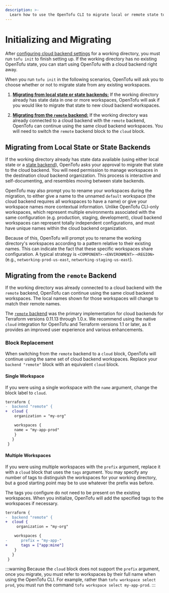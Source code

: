 ```yaml
---
description: >-
  Learn how to use the OpenTofu CLI to migrate local or remote state to a Cloud Backend.
---
```


# Initializing and Migrating

After [configuring cloud backend settings](settings.mdx) for a working directory, you must run `tofu init` to finish setting up. If the working directory has no existing OpenTofu state, you can start using OpenTofu with a cloud backend right away.

When you run `tofu init` in the following scenarios, OpenTofu will ask you to choose whether or not to migrate state from any existing workspaces.

1. [**Migrating from local state or state backends:**](#migrating-from-local-state-or-state-backends) If the working directory already has state data in one or more workspaces, OpenTofu will ask if you would like to migrate that state to new cloud backend workspaces.

1. [**Migrating from the `remote` backend:**](#migrating-from-the-remote-backend) If the working directory was already connected to a cloud backend with the `remote` backend, OpenTofu can continue using the same cloud backend workspaces. You will need to switch the `remote` backend block to the `cloud` block.

## Migrating from Local State or State Backends

If the working directory already has state data available (using either local state or a [state
backend](../../language/settings/backends/configuration.mdx)), OpenTofu asks your approval to migrate
that state to the cloud backend. You will need permission to manage workspaces in the destination cloud backend organization. This process is interactive and self-documenting, and resembles
moving between state backends.

OpenTofu may also prompt you to rename your workspaces during the migration, to either give a name to
the unnamed `default` workspace (the cloud backend requires all workspaces to have a name) or give
your workspace names more contextual information. Unlike OpenTofu CLI-only workspaces, which represent
multiple environments associated with the same configuration (e.g. production, staging, development),
cloud backend workspaces can represent totally independent configurations, and must have unique names within the cloud backend organization.

Because of this, OpenTofu will prompt you to rename the working directory's workspaces
according to a pattern relative to their existing names. This can indicate the fact that these specific workspaces share configuration. A typical strategy is
`<COMPONENT>-<ENVIRONMENT>-<REGION>` (e.g.,  `networking-prod-us-east`,
`networking-staging-us-east`).

## Migrating from the `remote` Backend

If the working directory was already connected to a cloud backend with the `remote` backend, OpenTofu can continue using the same cloud backend workspaces. The local names shown for those workspaces will change to match their remote names.

The [`remote` backend](../../language/settings/backends/remote.mdx) was the primary implementation for cloud backends for Terraform versions 0.11.13 through 1.0.x. We recommend using the native `cloud` integration for OpenTofu and Terraform versions 1.1 or later, as it provides an improved user experience and various enhancements.

### Block Replacement

When switching from the `remote` backend to a `cloud` block, OpenTofu will continue using the same
set of cloud backend workspaces. Replace your `backend "remote"` block with an equivalent `cloud`
block.

#### Single Workspace

If you were using a single workspace with the `name` argument, change the block
label to `cloud`.

```diff
terraform {
-  backend "remote" {
+  cloud {
    organization = "my-org"

    workspaces {
    name = "my-app-prod"
    }
   }
 }
```

#### Multiple Workspaces

If you were using multiple workspaces with the `prefix` argument, replace it with a `cloud` block that uses the `tags` argument. You may specify any number of tags to distinguish the workspaces for your working directory, but a good starting point may be to use whatever the prefix was before.

The tags you configure do not need to be present on the existing workspaces. When you initialize, OpenTofu will add the specified tags to the workspaces if necessary.

```diff
terraform {
-  backend "remote" {
+  cloud {
     organization = "my-org"

    workspaces {
-      prefix = "my-app-"
+      tags = ["app:mine"]
    }
   }
 }
```

:::warning
Because the `cloud` block does not support the `prefix` argument, once you migrate, you must refer to workspaces by their full name when using the OpenTofu CLI. For example, rather than `tofu workspace select prod`, you must run the command `tofu workspace select my-app-prod`.
:::
